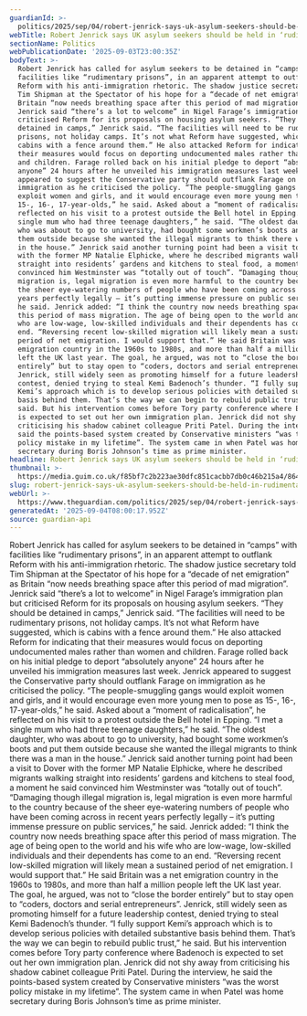```yaml
---
guardianId: >-
  politics/2025/sep/04/robert-jenrick-says-uk-asylum-seekers-should-be-held-in-rudimentary-prisons
webTitle: Robert Jenrick says UK asylum seekers should be held in ‘rudimentary prisons’
sectionName: Politics
webPublicationDate: '2025-09-03T23:00:35Z'
bodyText: >-
  Robert Jenrick has called for asylum seekers to be detained in “camps” with
  facilities like “rudimentary prisons”, in an apparent attempt to outflank
  Reform with his anti-immigration rhetoric. The shadow justice secretary told
  Tim Shipman at the Spectator of his hope for a “decade of net emigration” as
  Britain “now needs breathing space after this period of mad migration”.
  Jenrick said “there’s a lot to welcome” in Nigel Farage’s immigration plan but
  criticised Reform for its proposals on housing asylum seekers. “They should be
  detained in camps,” Jenrick said. “The facilities will need to be rudimentary
  prisons, not holiday camps. It’s not what Reform have suggested, which is
  cabins with a fence around them.” He also attacked Reform for indicating that
  their measures would focus on deporting undocumented males rather than women
  and children. Farage rolled back on his initial pledge to deport “absolutely
  anyone” 24 hours after he unveiled his immigration measures last week. Jenrick
  appeared to suggest the Conservative party should outflank Farage on
  immigration as he criticised the policy. “The people-smuggling gangs would
  exploit women and girls, and it would encourage even more young men to pose as
  15-, 16-, 17-year-olds,” he said. Asked about a “moment of radicalisation”, he
  reflected on his visit to a protest outside the Bell hotel in Epping. “I met a
  single mum who had three teenage daughters,” he said. “The oldest daughter,
  who was about to go to university, had bought some workmen’s boots and put
  them outside because she wanted the illegal migrants to think there was a man
  in the house.” Jenrick said another turning point had been a visit to Dover
  with the former MP Natalie Elphicke, where he described migrants walking
  straight into residents’ gardens and kitchens to steal food, a moment he said
  convinced him Westminster was “totally out of touch”. “Damaging though illegal
  migration is, legal migration is even more harmful to the country because of
  the sheer eye-watering numbers of people who have been coming across in recent
  years perfectly legally – it’s putting immense pressure on public services,”
  he said. Jenrick added: “I think the country now needs breathing space after
  this period of mass migration. The age of being open to the world and his wife
  who are low-wage, low-skilled individuals and their dependents has come to an
  end. “Reversing recent low-skilled migration will likely mean a sustained
  period of net emigration. I would support that.” He said Britain was a net
  emigration country in the 1960s to 1980s, and more than half a million people
  left the UK last year. The goal, he argued, was not to “close the border
  entirely” but to stay open to “coders, doctors and serial entrepreneurs”.
  Jenrick, still widely seen as promoting himself for a future leadership
  contest, denied trying to steal Kemi Badenoch’s thunder. “I fully support
  Kemi’s approach which is to develop serious policies with detailed substantive
  basis behind them. That’s the way we can begin to rebuild public trust,” he
  said. But his intervention comes before Tory party conference where Badenoch
  is expected to set out her own immigration plan. Jenrick did not shy away from
  criticising his shadow cabinet colleague Priti Patel. During the interview, he
  said the points-based system created by Conservative ministers “was the worst
  policy mistake in my lifetime”. The system came in when Patel was home
  secretary during Boris Johnson’s time as prime minister.
headline: Robert Jenrick says UK asylum seekers should be held in ‘rudimentary prisons’
thumbnail: >-
  https://media.guim.co.uk/f85bf7c2b223ae30dfc851cacbb7db0c46b215a4/864_0_4320_3456/500.jpg
slug: robert-jenrick-says-uk-asylum-seekers-should-be-held-in-rudimentary-prisons
webUrl: >-
  https://www.theguardian.com/politics/2025/sep/04/robert-jenrick-says-uk-asylum-seekers-should-be-held-in-rudimentary-prisons
generatedAt: '2025-09-04T08:00:17.952Z'
source: guardian-api
---
```

Robert Jenrick has called for asylum seekers to be detained in “camps” with facilities like “rudimentary prisons”, in an apparent attempt to outflank Reform with his anti-immigration rhetoric. The shadow justice secretary told Tim Shipman at the Spectator of his hope for a “decade of net emigration” as Britain “now needs breathing space after this period of mad migration”. Jenrick said “there’s a lot to welcome” in Nigel Farage’s immigration plan but criticised Reform for its proposals on housing asylum seekers. “They should be detained in camps,” Jenrick said. “The facilities will need to be rudimentary prisons, not holiday camps. It’s not what Reform have suggested, which is cabins with a fence around them.” He also attacked Reform for indicating that their measures would focus on deporting undocumented males rather than women and children. Farage rolled back on his initial pledge to deport “absolutely anyone” 24 hours after he unveiled his immigration measures last week. Jenrick appeared to suggest the Conservative party should outflank Farage on immigration as he criticised the policy. “The people-smuggling gangs would exploit women and girls, and it would encourage even more young men to pose as 15-, 16-, 17-year-olds,” he said. Asked about a “moment of radicalisation”, he reflected on his visit to a protest outside the Bell hotel in Epping. “I met a single mum who had three teenage daughters,” he said. “The oldest daughter, who was about to go to university, had bought some workmen’s boots and put them outside because she wanted the illegal migrants to think there was a man in the house.” Jenrick said another turning point had been a visit to Dover with the former MP Natalie Elphicke, where he described migrants walking straight into residents’ gardens and kitchens to steal food, a moment he said convinced him Westminster was “totally out of touch”. “Damaging though illegal migration is, legal migration is even more harmful to the country because of the sheer eye-watering numbers of people who have been coming across in recent years perfectly legally – it’s putting immense pressure on public services,” he said. Jenrick added: “I think the country now needs breathing space after this period of mass migration. The age of being open to the world and his wife who are low-wage, low-skilled individuals and their dependents has come to an end. “Reversing recent low-skilled migration will likely mean a sustained period of net emigration. I would support that.” He said Britain was a net emigration country in the 1960s to 1980s, and more than half a million people left the UK last year. The goal, he argued, was not to “close the border entirely” but to stay open to “coders, doctors and serial entrepreneurs”. Jenrick, still widely seen as promoting himself for a future leadership contest, denied trying to steal Kemi Badenoch’s thunder. “I fully support Kemi’s approach which is to develop serious policies with detailed substantive basis behind them. That’s the way we can begin to rebuild public trust,” he said. But his intervention comes before Tory party conference where Badenoch is expected to set out her own immigration plan. Jenrick did not shy away from criticising his shadow cabinet colleague Priti Patel. During the interview, he said the points-based system created by Conservative ministers “was the worst policy mistake in my lifetime”. The system came in when Patel was home secretary during Boris Johnson’s time as prime minister.
